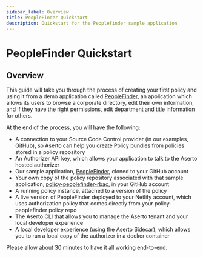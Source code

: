 ```yaml
---
sidebar_label: Overview
title: PeopleFinder Quickstart
description: Quickstart for the Peoplefinder sample application
---
```


# PeopleFinder Quickstart

## Overview

This guide will take you through the process of creating your first policy and using it from a
demo application called [PeopleFinder](https://github.com/aserto-demo/peoplefinder-acmecorp),
an application which allows its users to browse a corporate directory, edit their own information,
and if they have the right permissions, edit department and title information for others.

At the end of the process, you will have the following:

- A connection to your Source Code Control provider (in our examples, GitHub), so Aserto can help you create Policy bundles from policies stored in a policy repository
- An Authorizer API key, which allows your application to talk to the Aserto hosted authorizer
- Our sample application, [PeopleFinder](https://github.com/aserto-demo/peoplefinder-acmecorp), cloned to your GitHub account
- Your own copy of the policy repository associated with that sample application, [policy-peoplefinder-rbac](https://github.com/aserto-dev/policy-peoplefinder-rbac), in your GitHub account
- A running policy instance, attached to a version of the policy
- A live version of PeopleFinder deployed to your Netlify account, which uses authorization policy that comes directly from your policy-peoplefinder policy repo
- The Aserto CLI that allows you to manage the Aserto tenant and your local developer experience
- A local developer experience (using the Aserto Sidecar), which allows you to run a local copy of the authorizer in a docker container

Please allow about 30 minutes to have it all working end-to-end.

